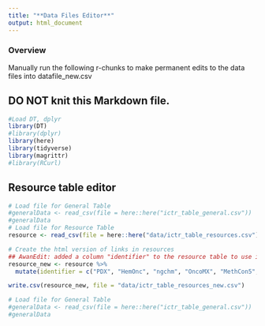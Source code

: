 ```yaml
---
title: "**Data Files Editor**"
output: html_document
---
```


### **Overview**

Manually run the following r-chunks to make permanent edits to the data files into datafile_new.csv 

## DO NOT knit this Markdown file.

```r
#Load DT, dplyr
library(DT)
#library(dplyr) 
library(here)
library(tidyverse)
library(magrittr)
#library(RCurl)
```

##  Resource table editor
```r
# Load file for General Table
#generalData <- read_csv(file = here::here("ictr_table_general.csv"))
#generalData
# Load file for Resource Table
resource <- read_csv(file = here::here("data/ictr_table_resources.csv"))

# Create the html version of links in resources
## AwanEdit: added a column "identifier" to the resource table to use it as a merge key variable with the Data provided column entries in other tables
resource_new <- resource %>% 
  mutate(identifier = c("PDX", "HemOnc", "ngchm", "OncoMX", "MethCon5", "CIViC", "BioMuta", "TCIA", "SCGV", "ivyGlimpse", "TCPA", "dcmqi", "Region Templates", "Cistrome", "TOPAS", "TCGA", "1000 Genomes", "TARGET", "CCLE", "dbGAP", "CPTAC", "PheKB", "NSCLC Radiomics", "ICGC"))  %>%  relocate(identifier)

write.csv(resource_new, file = "data/ictr_table_resources_new.csv")
```


```r
# Load file for General Table
#generalData <- read_csv(file = here::here("ictr_table_general.csv"))
#generalData
```


